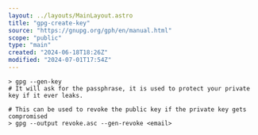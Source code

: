 ```yaml
---
layout: ../layouts/MainLayout.astro
title: "gpg-create-key"
source: "https://gnupg.org/gph/en/manual.html"
scope: "public"
type: "main"
created: "2024-06-18T18:26Z"
modified: "2024-07-01T17:54Z"
---
```


```shell
> gpg --gen-key
# It will ask for the passphrase, it is used to protect your private key if it ever leaks.

# This can be used to revoke the public key if the private key gets compromised
> gpg --output revoke.asc --gen-revoke <email>
```